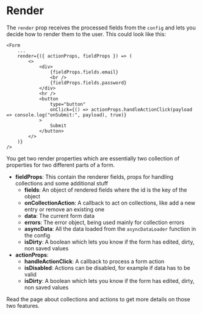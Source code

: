 # Render

The `render` prop receives the processed fields from the `config` and lets you decide 
how to render them to the user. This could look like this:

```
<Form
    ...
    render={({ actionProps, fieldProps }) => (
        <>
            <div>
                {fieldProps.fields.email}
                <br />
                {fieldProps.fields.password}
            </div>
            <hr />
            <button
                type="button"
                onClick={() => actionProps.handleActionClick(payload => console.log("onSubmit:", payload), true)}
            >
                Submit
            </button>
        </>
    )}
/>
```

You get two render properties which are essentially two collection of properties for two different parts of a form.

- **fieldProps**: This contain the renderer fields, props for handling collections and some additional stuff
    - **fields**: An object of rendered fields where the id is the key of the object
    - **onCollectionAction**: A callback to act on collections, like add a new entry or remove an existing one
    - **data**: The current form data
    - **errors**: The error object, being used mainly for collection errors
    - **asyncData**: All the data loaded from the `asyncDataLoader` function in the config
    - **isDirty**: A boolean which lets you know if the form has edited, dirty, non saved values
- **actionProps**:
    - **handleActionClick**: A callback to process a form action
    - **isDisabled**: Actions can be disabled, for example if data has to be valid
    - **isDirty**: A boolean which lets you know if the form has edited, dirty, non saved values

Read the page about collections and actions to get more details on those two features.